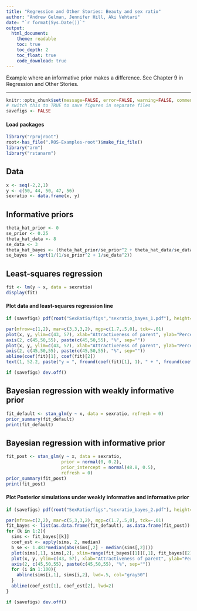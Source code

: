```yaml
---
title: "Regression and Other Stories: Beauty and sex ratio"
author: "Andrew Gelman, Jennifer Hill, Aki Vehtari"
date: "`r format(Sys.Date())`"
output:
  html_document:
    theme: readable
    toc: true
    toc_depth: 2
    toc_float: true
    code_download: true
---
```

Example where an informative prior makes a difference. See Chapter 9
in Regression and Other Stories.

-------------


```r
knitr::opts_chunk$set(message=FALSE, error=FALSE, warning=FALSE, comment=NA)
# switch this to TRUE to save figures in separate files
savefigs <- FALSE
```

#### Load packages

```r
library("rprojroot")
root<-has_file(".ROS-Examples-root")$make_fix_file()
library("arm")
library("rstanarm")
```

## Data

```r
x <- seq(-2,2,1)
y <- c(50, 44, 50, 47, 56)
sexratio <- data.frame(x, y)
```

## Informative priors

```r
theta_hat_prior <- 0
se_prior <- 0.25
theta_hat_data <- 8
se_data <- 3
theta_hat_bayes <- (theta_hat_prior/se_prior^2 + theta_hat_data/se_data^2)/(1/se_prior^2 + 1/se_data^2)
se_bayes <- sqrt(1/(1/se_prior^2 + 1/se_data^2))
```

## Least-squares regression

```r
fit <- lm(y ~ x, data = sexratio)
display(fit)
```

#### Plot data and least-squares regression line

```r
if (savefigs) pdf(root("SexRatio/figs","sexratio_bayes_1.pdf"), height=4, width=10)
```
```r
par(mfrow=c(1,2), mar=c(3,3,3,2), mgp=c(1.7,.5,0), tck=-.01)
plot(x, y, ylim=c(43, 57), xlab="Attractiveness of parent", ylab="Percentage of girl babies", bty="l", yaxt="n", main="Data on beauty and sex ratio",  pch=19, cex=1)
axis(2, c(45,50,55), paste(c(45,50,55), "%", sep=""))
plot(x, y, ylim=c(43, 57), xlab="Attractiveness of parent", ylab="Percentage of girl babies", bty="l", yaxt="n", main="Data and least-squares regression line",  pch=19, cex=1)
axis(2, c(45,50,55), paste(c(45,50,55), "%", sep=""))
abline(coef(fit)[1], coef(fit)[2])
text(1, 52.2, paste("y = ", fround(coef(fit)[1], 1), " + ", fround(coef(fit)[2], 1), " x\n(Std err of slope is ", fround(se.coef(fit)[2], 1), ")", sep=""))
```
```r
if (savefigs) dev.off()
```

## Bayesian regression with weakly informative prior

```r
fit_default <- stan_glm(y ~ x, data = sexratio, refresh = 0)
prior_summary(fit_default)
print(fit_default)
```

## Bayesian regression with informative prior

```r
fit_post <- stan_glm(y ~ x, data = sexratio,
                     prior = normal(0, 0.2),
                     prior_intercept = normal(48.8, 0.5),
                     refresh = 0)
prior_summary(fit_post)
print(fit_post)
```

#### Plot Posterior simulations under weakly informative and informative prior

```r
if (savefigs) pdf(root("SexRatio/figs","sexratio_bayes_2.pdf"), height=8, width=10)
```
```r
par(mfrow=c(2,2), mar=c(5,3,3,2), mgp=c(1.7,.5,0), tck=-.01)
fit_bayes <- list(as.data.frame(fit_default), as.data.frame(fit_post))
for (k in 1:2){
  sims <- fit_bayes[[k]]
  coef_est <- apply(sims, 2, median)
  b_se <- 1.483*median(abs(sims[,2] - median(sims[,2])))
  plot(sims[,1], sims[,2], xlim=range(fit_bayes[[1]][,1], fit_bayes[[2]][,1]), ylim=range(fit_bayes[[1]][,2], fit_bayes[[2]][,2]), xlab="Intercept, a", ylab="Slope, b", main=paste("Posterior simulations under", if (k==1) "default prior" else "informative prior"), pch=19, cex=.2, bty="l")
  plot(x, y, ylim=c(43, 57), xlab="Attractiveness of parent", ylab="Percentage of girl babies", bty="l", yaxt="n", main=if (k==1) "Least-squares regression line and\nposterior uncertainty given default prior" else "Bayes estimated regression line and\nposterior uncertainty given informative prior", pch=19, cex=1)
  axis(2, c(45,50,55), paste(c(45,50,55), "%", sep=""))
  for (i in 1:100){
    abline(sims[i,1], sims[i,2], lwd=.5, col="gray50")
  }
  abline(coef_est[1], coef_est[2], lwd=2)
}
```
```r
if (savefigs) dev.off()
```

